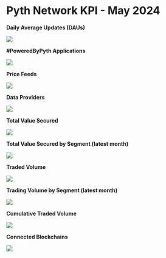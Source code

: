 # Pyth Network KPI - May 2024

**Daily Average Updates (DAUs)**

![](../../../../images/kpi/may-24/may-24-daily-average-updates.jpg)

**#PoweredByPyth Applications**

![](../../../../images/kpi/may-24/may-24-apps-integrations.jpg)

**Price Feeds**

![](../../../../images/kpi/may-24/may-24-price-feeds.jpg)

**Data Providers**

![](../../../../images/kpi/may-24/may-24-data-providers.jpg)

**Total Value Secured**

![](../../../../images/kpi/may-24/may-24-all-chain-tvs.jpg)

**Total Value Secured by Segment (latest month)**

![](../../../../images/kpi/may-24/may-24-dapps-tvs.jpg)

**Traded Volume**

![](../../../../images/kpi/may-24/may-24-all-chain-volume.jpg)

**Trading Volume by Segment (latest month)**

![](../../../../images/kpi/may-24/may-24-trading-volume.jpg)

**Cumulative Traded Volume**

![](../../../../images/kpi/may-24/may-24-traded-volume.jpg)

**Connected Blockchains**

![](../../../../images/kpi/may-24/may-24-connected-blockchains.jpg)
